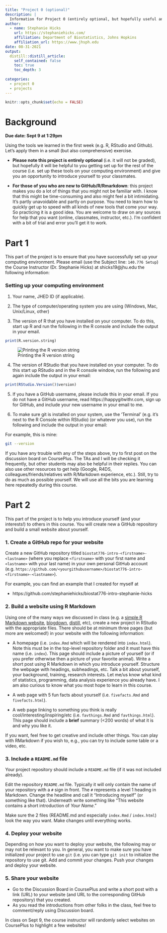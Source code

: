 ```yaml
---
title: "Project 0 (optional)"
description: |
  Information for Project 0 (entirely optional, but hopefully useful and fun)
author:
  - name: Stephanie Hicks
    url: https://stephaniehicks.com/
    affiliation: Department of Biostatistics, Johns Hopkins
    affiliation_url: https://www.jhsph.edu
date: 08-31-2021
output:
  distill::distill_article:
    self_contained: false
    toc: true
    toc_depth: 3
  
categories:
  - project 0
  - projects
---
```

  

```r
knitr::opts_chunk$set(echo = FALSE)
```

# Background

**Due date: Sept 9 at 1:29pm**

Using the tools we learned in the first week (e.g. R, RStudio and Github). Let's apply them in a small (but also comprehensive) exercise. 

- **Please note this project is entirely optional** (i.e. it will not be graded), but hopefully it will be helpful to you getting set up for the rest of the course (i.e. set up these tools on your computing environment) and give you an opportunity to introduce yourself to your classmates.

- **For those of you who are new to GitHub/R/Rmarkdown**: this project makes you do a lot of things that you might not be familiar with. I know that this might be time-consuming and also might feel a bit intimidating. It's partly unavoidable and partly on purpose. You need to learn how to quickly get up to speed with all kinds of new tools that come your way. So practicing it is a good idea. You are welcome to draw on any sources for help that you want (online, classmates, instructor, etc.). I'm confident with a bit of trial and error you'll get it to work.

# Part 1

This part of the project is to ensure that you have successfully set up your computing environment. Please email (use the Subject line: `140.776 Setup`) the Course Instructor (Dr. Stephanie Hicks) at shicks19@jhu.edu the following information:

### Setting up your computing environment

1. Your name, JHED ID (if applicable). 

2. The type of computer/operating system you are using (Windows, Mac, Unix/Linux, other)

3. The version of R that you have installed on your computer. To do this, start up R and run the following in the R console and include the output in your email.

```r
print(R.version.string)
```

![Printing the R version string](../../videos/versionstring.gif)

4. The version of RStudio that you have installed on your computer. To do this start up RStudio and in the R console window, run the following and again include the output in your email:

```r
print(RStudio.Version()$version)
```

5. If you have a GitHub username, please include this in your email. If you do not have a GitHub username, read https://happygitwithr.com, sign up for GitHub, and include your new username in your email to me.

6. To make sure git is installed on your system, use the 'Terminal' (e.g. it's next to the R Console within RStudio) (or whatever you use), run the following and include the output in your email: 

For example, this is mine: 

```bash
git --version
```

If you have any trouble with any of the steps above, try to first post on the discussion board on CoursePlus. The TAs and I will be checking it frequently, but other students may also be helpful in their replies. You can also use other resources to get help (Google, R4DS, colleagues/friends/relatives with R/Markdown experience, etc.). Still, try to do as much as possible yourself. We will use all the bits you are learning here repeatedly during this course. 


# Part 2

This part of the project is to help you introduce yourself (and your interests!) to others in this course. You will create new a GitHub repository and build a small website about yourself. 

### 1. Create a GitHub repo for your website

Create a new GitHub repository titled `biostat776-intro-<firstname>-<lastname>` (where you replace `<firstname>` with your first name and `<lastname>` with your last name) in your own personal GitHub account (e.g. `https://github.com/<yourgithubusername>/biostat776-intro-<firstname>-<lastname>`). 

For example, you can find an example that I created for myself at 

- https://github.com/stephaniehicks/biostat776-intro-stephanie-hicks

### 2. Build a website using R Markdown

Using one of the many ways we discussed in class (e.g. a [simple R Markdown website](https://bookdown.org/yihui/rmarkdown/rmarkdown-site.html), [blogdown](https://bookdown.org/yihui/blogdown/), [distill](https://rstudio.github.io/distill/website.html), etc), create a new project in RStudio with the appropriate files. There should be at minimum three pages (but more are welcomed!) in your website with the following information: 

- A homepage (i.e. `index.Rmd` which will be rendered into `index.html`). Note this must be in the top-level repository folder and it must have this name (i.e. `index`). This page should include a picture of yourself (or if you prefer otherwise then a picture of your favorite animal). Write a short post using R Markdown in which you introduce yourself. Structure the webpage with headings, subheadings, etc. Talk a bit about yourself, your background, training, research interests. Let me/us know what kind of statistics, programming, data analysis experience you already have. I am also curious to know what you most hope to learn in this course.

- A web page with 5 fun facts about yourself (i.e. `fivefacts.Rmd` and `fivefacts.html`). 

- A web page linking to something you think is really cool/interesting/inspiring/etc (i.e. `favthings.Rmd` and `favthings.html`). This page should include a **brief** summary (<200 words) of what it is and why you like it. 

If you want, feel free to get creative and include other things. You can play with RMarkdown if you wish to, e.g., you can try to include some table or a video, etc.

### 3. Include a `README.md` file

Your project repository should include a `README.md` file (if it was not included already). 

Edit the repository `README.md` file. Typically it will only contain the name of your repository with a `#` sign in front. The `#` represents a level 1 heading in Markdown. Change the headline and call it "Introducing myself" (or something like that). Underneath write something like "This website contains a short introduction of _Your Name_."

Make sure the 2 files (README.md and especially `index.Rmd` / `index.html`) look the way you want. Make changes until everything works. 

### 4. Deploy your website 

Depending on how you want to deploy your website, the following may or may not be relevant to you. In general, you want to make sure you have initialized your project to use `git` (i.e. you can type `git init` to initialize the repository to use git. Add and commit your changes. Push your changes and deploy your website. 

### 5. Share your website 

- Go to the Discussion Board in CoursePlus and write a short post with a link (URL) to your website (and URL to the corresponding GitHub repository) that you created.
- As you read the introductions from other folks in the class, feel free to comment/reply using Discussion board.

In class on Sept 9, the course instructor will randomly select websites on CoursePlus to highlight a few websites! 

